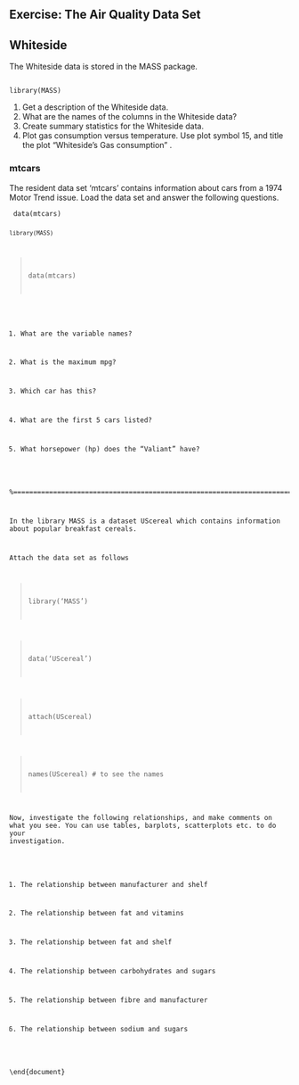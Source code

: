 ## Exercise:  The Air Quality Data Set

## Whiteside ##
 
 
 
 The Whiteside data is stored in the MASS package.
<pre><code>
library(MASS)
</code></pre>

1. Get a description of the Whiteside data.
2. What are the names of the columns in the Whiteside data?
3. Create summary statistics for the Whiteside data.
4. Plot gas consumption versus temperature. Use plot symbol 15, and title the plot "Whiteside’s Gas consumption” .
 
### mtcars
The resident data set ‘mtcars’ contains information about cars from a 1974 Motor Trend issue. Load the data set and answer the following questions.
<pre><code>
data(mtcars)
<pre><code>
library(MASS)
</code></pre>
>data(mtcars)



1. What are the variable names?

2. What is the maximum mpg?

3. Which car has this?

4. What are the first 5 cars listed?

5. What horsepower (hp) does the "Valiant" have?

%==================================================================================%
\newpage
 

In the library MASS is a dataset UScereal which contains information about popular breakfast cereals.

 

Attach the data set as follows

> library('MASS')

> data('UScereal')

> attach(UScereal)

> names(UScereal)         # to see the names

 

Now, investigate the following relationships, and make comments on what you see. You can use tables, barplots, scatterplots etc. to do your investigation.

 

1. The relationship between manufacturer and shelf

2. The relationship between fat and vitamins

3. The relationship between fat and shelf

4. The relationship between carbohydrates and sugars

5. The relationship between fibre and manufacturer

6. The relationship between sodium and sugars

 

\end{document}
